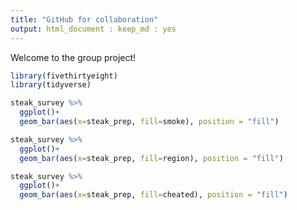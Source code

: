 ```yaml
---
title: "GitHub for collaboration"
output: html_document : keep_md : yes
---
```


Welcome to the group project!

```r
library(fivethirtyeight)
library(tidyverse)
```

```r
steak_survey %>% 
  ggplot()+
  geom_bar(aes(x=steak_prep, fill=smoke), position = "fill")
```

```r
steak_survey %>% 
  ggplot()+
  geom_bar(aes(x=steak_prep, fill=region), position = "fill")
```

```r
steak_survey %>% 
  ggplot()+
  geom_bar(aes(x=steak_prep, fill=cheated), position = "fill")
```

